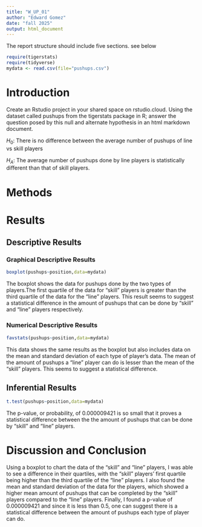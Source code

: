 ```yaml
---
title: "W_UP_01"
author: "Edward Gomez"
date: "fall 2025"
output: html_document
---
```




The report structure should include five sections.  see below



```r
require(tigerstats)
require(tidyverse)
mydata <- read.csv(file="pushups.csv")
```

# Introduction

<!--In this section you explain what you are trying to show. Where did the data come from? What is the research or other question you are trying to answer?!-->

Create an Rstudio project in your shared space on rstudio.cloud.  Using the dataset called pushups from the tigerstats package in R; answer the question posed by this null and alternate hypothesis in an html markdown document.

$H_0$: There is no difference between the average number of pushups of line vs skill players

$H_A$: The average number of pushups done by line players is statistically different than that of skill players.

# Methods

<!--Decide on your methods: use "variable analysis" or other appropriate descriptors. Make sure to choose at least one graphical method and at least one numerical method.!-->

# Results

<!--Divide this section into two sub-sections: One for your descriptive results and one for your inferential results.!-->

## Descriptive Results

### Graphical Descriptive Results

<!--Graphical results here. Make sure to show your code. Provide appropriate labels for axes, giving units if possible, and provide a good title for the graph, too. Use the graphical results to describe the patterns if any that exist in the data as focused toward the research question!-->


```r
boxplot(pushups~position,data=mydata)
```

The boxplot shows the data for pushups done by the two types of players.The first quartile of the data for "skill" players is greater than the third quartile of the data for the "line" players. This result seems to suggest a statistical difference in the amount of pushups that can be done by "skill" and "line" players respectively.


### Numerical Descriptive Results

<!--Numerical results go here. Use the numerical results to describe the patterns if any that exist in the data as focused toward the research question!-->


```r
favstats(pushups~position,data=mydata)
```
This data shows the same results as the boxplot but also includes data on the mean and standard deviation of each type of player's data. The mean of the amount of pushups a "line" player can do is lesser than the mean of the "skill" players. This seems to suggest a statistical difference.

## Inferential Results

<!--State hypothesis clearly. Make sure your discussion of the inferential test covers all the aspects that the test output produces, such as test statistic, p-value etc. Make a decision about the null hypothesis, explain the assumptions on which the selected test/procedure was based, and why the chosen procedure satisfys the assumptions and is appropriate to answer the research question!-->

```r
t.test(pushups~position,data=mydata)
```
 The p-value, or probability, of 0.000009421 is so small that it proves a statistical difference between the the amount of pushups that can be done by "skill" and "line" players.

# Discussion and Conclusion

<!--Discussion and conclusion here. If you found a relationship be sure to consider whether the relationship occurs because one of the variavbles causes the other, or whether they perhasps are related for some other reason. Watch the chapter 6 videos from the GeorgeTown videos collection.!-->

Using a boxplot to chart the data of the "skill" and "line" players, I was able to see a difference in their quartiles, with the "skill" players' first quartile being higher than the third quartile of the "line" players. I also found the mean and standard deviation of the data for the players, which showed a higher mean amount of pushups that can be completed by the "skill" players compared to the "line" players. Finally, I found a p-value of 0.000009421 and since it is less than 0.5, one can suggest there is a statistical difference between the amount of pushups each type of player can do.
